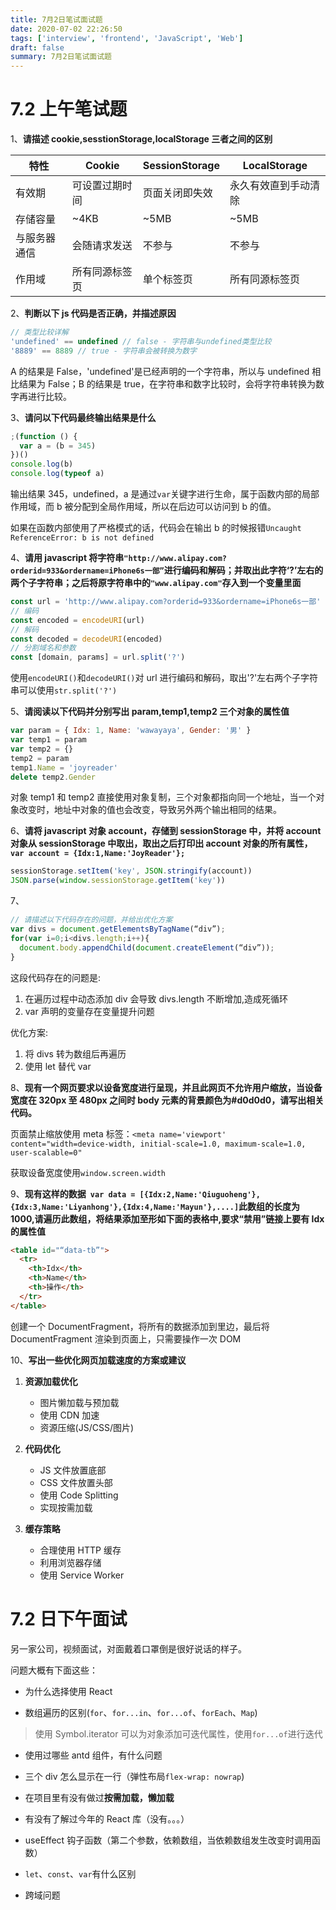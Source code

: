 ```yaml
---
title: 7月2日笔试面试题
date: 2020-07-02 22:26:50
tags: ['interview', 'frontend', 'JavaScript', 'Web']
draft: false
summary: 7月2日笔试面试题
---
```


# 7.2 上午笔试题

1、**请描述 cookie,sesstionStorage,localStorage 三者之间的区别**

| 特性         | Cookie         | SessionStorage | LocalStorage         |
| ------------ | -------------- | -------------- | -------------------- |
| 有效期       | 可设置过期时间 | 页面关闭即失效 | 永久有效直到手动清除 |
| 存储容量     | ~4KB           | ~5MB           | ~5MB                 |
| 与服务器通信 | 会随请求发送   | 不参与         | 不参与               |
| 作用域       | 所有同源标签页 | 单个标签页     | 所有同源标签页       |

2、**判断以下 js 代码是否正确，并描述原因**

```js
// 类型比较详解
'undefined' == undefined // false - 字符串与undefined类型比较
'8889' == 8889 // true - 字符串会被转换为数字
```

A 的结果是 False，'undefined'是已经声明的一个字符串，所以与 undefined 相比结果为 False；B 的结果是 true，在字符串和数字比较时，会将字符串转换为数字再进行比较。

3、**请问以下代码最终输出结果是什么**

```js
;(function () {
  var a = (b = 345)
})()
console.log(b)
console.log(typeof a)
```

输出结果 345，undefined，a 是通过`var`关键字进行生命，属于函数内部的局部作用域，而 b 被分配到全局作用域，所以在后边可以访问到 b 的值。

如果在函数内部使用了严格模式的话，代码会在输出 b 的时候报错`Uncaught ReferenceError: b is not defined`

4、**请用 javascript 将字符串`"http://www.alipay.com?orderid=933&ordername=iPhone6s一部”`进行编码和解码；并取出此字符‘?’左右的两个子字符串；之后将原字符串中的`"www.alipay.com"`存入到一个变量里面**

```js
const url = 'http://www.alipay.com?orderid=933&ordername=iPhone6s一部'
// 编码
const encoded = encodeURI(url)
// 解码
const decoded = decodeURI(encoded)
// 分割域名和参数
const [domain, params] = url.split('?')
```

使用`encodeURI()`和`decodeURI()`对 url 进行编码和解码，取出'?'左右两个子字符串可以使用`str.split('?')`

5、**请阅读以下代码并分别写出 param,temp1,temp2 三个对象的属性值**

```js
var param = { Idx: 1, Name: 'wawayaya', Gender: '男' }
var temp1 = param
var temp2 = {}
temp2 = param
temp1.Name = 'joyreader'
delete temp2.Gender
```

对象 temp1 和 temp2 直接使用对象复制，三个对象都指向同一个地址，当一个对象改变时，地址中对象的值也会改变，导致另外两个输出相同的结果。

6、**请将 javascript 对象 account，存储到 sessionStorage 中，并将 account 对象从 sessionStorage 中取出，取出之后打印出 account 对象的所有属性，`var account = {Idx:1,Name:'JoyReader'};`**

```js
sessionStorage.setItem('key', JSON.stringify(account))
JSON.parse(window.sessionStorage.getItem('key'))
```

7、

```js
// 请描述以下代码存在的问题，并给出优化方案
var divs = document.getElementsByTagName(“div”);
for(var i=0;i<divs.length;i++){
  document.body.appendChild(document.createElement(“div”));
}
```

这段代码存在的问题是:

1. 在遍历过程中动态添加 div 会导致 divs.length 不断增加,造成死循环
2. var 声明的变量存在变量提升问题

优化方案:

1. 将 divs 转为数组后再遍历
2. 使用 let 替代 var

8、**现有一个网页要求以设备宽度进行呈现，并且此网页不允许用户缩放，当设备宽度在 320px 至 480px 之间时 body 元素的背景颜色为#d0d0d0，请写出相关代码。**

页面禁止缩放使用 meta 标签：`<meta name='viewport' content="width=device-width, initial-scale=1.0, maximum-scale=1.0, user-scalable=0"`

获取设备宽度使用`window.screen.width`

9、**现有这样的数据` var data = [{Idx:2,Name:'Qiuguoheng'},{Idx:3,Name:'Liyanhong'},{Idx:4,Name:'Mayun'},....]`此数组的长度为 1000,请遍历此数组，将结果添加至形如下面的表格中,要求“禁用”链接上要有 Idx 的属性值**

```html
<table id="“data-tb”">
  <tr>
    <th>Idx</th>
    <th>Name</th>
    <th>操作</th>
  </tr>
</table>
```

创建一个 DocumentFragment，将所有的数据添加到里边，最后将 DocumentFragment 渲染到页面上，只需要操作一次 DOM

10、**写出一些优化网页加载速度的方案或建议**

1. **资源加载优化**
   - 图片懒加载与预加载
   - 使用 CDN 加速
   - 资源压缩(JS/CSS/图片)
2. **代码优化**

   - JS 文件放置底部
   - CSS 文件放置头部
   - 使用 Code Splitting
   - 实现按需加载

3. **缓存策略**
   - 合理使用 HTTP 缓存
   - 利用浏览器存储
   - 使用 Service Worker

# 7.2 日下午面试

另一家公司，视频面试，对面戴着口罩倒是很好说话的样子。

问题大概有下面这些：

- 为什么选择使用 React

- 数组遍历的区别(`for`、`for...in`、`for...of`、`forEach`、`Map`)

> 使用 Symbol.iterator 可以为对象添加可迭代属性，使用`for...of`进行迭代

- 使用过哪些 antd 组件，有什么问题

- 三个 div 怎么显示在一行（弹性布局`flex-wrap: nowrap`)

- 在项目里有没有做过**按需加载，懒加载**

- 有没有了解过今年的 React 库（没有。。。）

- useEffect 钩子函数（第二个参数，依赖数组，当依赖数组发生改变时调用函数）

- `let`、`const`、`var`有什么区别
- 跨域问题
